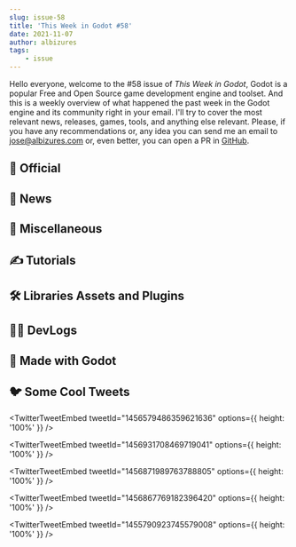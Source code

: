 ```yaml
---
slug: issue-58
title: 'This Week in Godot #58'
date: 2021-11-07
author: albizures
tags:
	- issue
---
```


Hello everyone, welcome to the #58 issue of _This Week in Godot_, Godot is a popular Free and Open Source game development engine and toolset. And this is a weekly overview of what happened the past week in the Godot engine and its community right in your email. I'll try to cover the most relevant news, releases, games, tools, and anything else relevant. Please, if you have any recommendations or, any idea you can send me an email to jose@albizures.com or, even better, you can open a PR in [GitHub](https://github.com/albizures/ThisWeekInGodot).

## 👮 Official

<Card
	author="Rémi Verschelde "
	link="https://godotengine.org/article/godot-3-4-is-released"
	section="Official"
	label="Godot 3.4 is released with major features and UX polish"
	description="Godot 3.4 is finally released with a number of major new features and a focus on backporting UX improvements from the in-development 4.0 release."
	publisher="Godot Engine"
	icon="https://godotengine.org/themes/godotengine/assets/favicon.png"
	cover="https://godotengine.org/storage/app/uploads/public/618/6bb/7b3/6186bb7b3cb36127140644.jpg"
	date="2021-11-06T09:00:00.000Z"
/>
<Card
	author="Juan Linietsky"
	link="https://godotengine.org/article/animation-data-redesign-40"
	section="Official"
	label="Animation Data Rework for 4.0"
	description="One of the last areas pending for redesign in upcoming Godot 4.0 has now been completed, resulting in much improved usability when dealing animation data."
	publisher="Godot Engine"
	icon="https://godotengine.org/themes/godotengine/assets/favicon.png"
	cover="https://godotengine.org/storage/app/uploads/public/618/06c/42a/61806c42af0f7814469862.png"
	date="2021-11-01T09:00:00.000Z"
/>
<Card
	author="Yuri Roubinsky"
	link="https://godotengine.org/article/improvements-shaders-visual-shaders-godot-4"
	section="Official"
	label="Improvements to shaders and visual shaders in Godot 4.0"
	description="A quick overview of upcoming changes for the shader language and visual shader systems in Godot 4.0."
	publisher="Godot Engine"
	icon="https://godotengine.org/themes/godotengine/assets/favicon.png"
	cover="https://godotengine.org/storage/app/uploads/public/617/e8b/e77/617e8be771fb0476901545.png"
	date="2021-11-01T09:00:00.000Z"
/>

## 📰 News

<Card
	author="GoGodotJam"
	link="https://gogodotjam.com/events/"
	section="News"
	label="GoGodot Jam full schedule!"
	description=""
	publisher="GoGodotJam"
	icon="https://gogodotjam.com/wp-content/uploads/2021/10/cropped-android-chrome-512x512-1-180x180.png"
	cover="https://gogodotjam.com/wp-content/uploads/2021/10/dark_text_transparent.png"
	date="2021-11-01T13:30:00.000Z"
/>

## 🤷 Miscellaneous

<Card
	author="PlayWithFurcifer"
	link="https://youtu.be/tFu_JxNUIes"
	section="Miscellaneous"
	label="Godot Engine Showcase | 10 Spooky Games 💀🎃"
	description="It’s spooky season - time to play some Godot games with horror themes!"
	publisher="YouTube"
	icon="https://www.youtube.com/s/desktop/73bdaeaa/img/favicon_144x144.png"
	cover="https://i.ytimg.com/vi/tFu_JxNUIes/maxresdefault.jpg"
	date="2021-10-31T00:00:00.000Z"
/>
<Card
	author="Gamefromscratch"
	link="https://youtu.be/pfNivNTgppw"
	section="Miscellaneous"
	label="Godot 3.4 - A Surprisingly Huge Release While We Are... 𝘞𝘢𝘪𝘵𝘪𝘯𝘨 𝘍𝘰𝘳 𝘎𝘰𝘥𝘰𝘵 4"
	description="Godot 3.4 has just been released and wow... there is a shocking amount of nice new stuff."
	publisher="YouTube"
	icon="https://www.youtube.com/s/desktop/73bdaeaa/img/favicon_144x144.png"
	cover="https://i.ytimg.com/vi/pfNivNTgppw/hqdefault.jpg"
	date="2021-11-06T00:00:00.000Z"
/>
<Card
	author="MrEliptik"
	link="https://youtu.be/wDD7c7IEFTQ"
	section="Miscellaneous"
	label="13 Addons to Speed Up your game creation in Godot!"
	description="In this video I show you 13 addons that will help you make games faster!"
	publisher="YouTube"
	icon="https://www.youtube.com/s/desktop/73bdaeaa/img/favicon_144x144.png"
	cover="https://i.ytimg.com/vi/wDD7c7IEFTQ/maxresdefault.jpg"
	date="2021-11-03T00:00:00.000Z"
/>

## ✍️ Tutorials

<Card
	author="Duroxxigar"
	link="https://youtu.be/MUeQMP7ceNI"
	section="Tutorials"
	label="Godot: Input handling"
	description="Explains how Godot handles input"
	publisher="YouTube"
	icon="https://www.youtube.com/s/desktop/73bdaeaa/img/favicon_144x144.png"
	cover="https://i.ytimg.com/vi/MUeQMP7ceNI/hqdefault.jpg"
	date="2021-11-05T00:00:00.000Z"
/>
<Card
	author="NAD LABS"
	link="https://youtu.be/bEahYKPmRtE"
	section="Tutorials"
	label="Procedural Boards In Godot"
	description="A quick video showcasing how to make a chessboard in Godot."
	publisher="YouTube"
	icon="https://www.youtube.com/s/desktop/73bdaeaa/img/favicon_144x144.png"
	cover="https://i.ytimg.com/vi/bEahYKPmRtE/maxresdefault.jpg"
	date="2021-11-04T00:00:00.000Z"
/>
<Card
	author="Developer Oats"
	link="https://youtu.be/osXn1yQGpUw"
	section="Tutorials"
	label="Simple 3D Procedural Planet Generation"
	description="In this video Developer Oats talks about a 3D planet generation project in the awesome Godot Engine."
	publisher="YouTube"
	icon="https://www.youtube.com/s/desktop/73bdaeaa/img/favicon_144x144.png"
	cover="https://i.ytimg.com/vi/osXn1yQGpUw/maxresdefault.jpg"
	date="2021-11-04T00:00:00.000Z"
/>
<Card
	author="Duroxxigar"
	link="https://youtu.be/9LHXYRLOprA"
	section="Tutorials"
	label="Godot: Scene Communication"
	description="Covers how to communicate between scenes and will help design scenes themselves"
	publisher="YouTube"
	icon="https://www.youtube.com/s/desktop/73bdaeaa/img/favicon_144x144.png"
	cover="https://i.ytimg.com/vi/9LHXYRLOprA/maxresdefault.jpg"
	date="2021-11-03T00:00:00.000Z"
/>
<Card
	author="Coding with Mick"
	link="https://youtu.be/Ve0PAxQj1Vs"
	section="Tutorials"
	label="Porting a GameMaker Studio 2 Game to Godot Engine - Can we do it?"
	description="Let’s find out what it is going to take to move our GameMaker Studio 2 game into the Godot Engine."
	publisher="YouTube"
	icon="https://www.youtube.com/s/desktop/73bdaeaa/img/favicon_144x144.png"
	cover="https://i.ytimg.com/vi/Ve0PAxQj1Vs/maxresdefault.jpg"
	date="2021-11-02T00:00:00.000Z"
/>
<Card
	author="Levi Lindsey"
	link="https://devlog.levi.dev/2021/09/building-platformer-ai-from-low-level.html"
	section="Tutorials"
	label="How to build a platformer AI: From low-level trajectories to high-level behaviors"
	description="This series of posts describes the design of the platformer AI in the Surfacer framework for Godot."
	publisher="Blogger"
	icon="https://lh3.googleusercontent.com/ULB6iBuCeTVvSjjjU1A-O8e9ZpVba6uvyhtiWRti_rBAs9yMYOFBujxriJRZ-A=h60"
	cover="https://1.bp.blogspot.com/-1esY7ftYF-Q/YTFLd5kvCWI/AAAAAAADO6E/RthcN47ZxVspPxcF6yawVSjvwjUtnKUEACLcBGAsYHQ/w1200-h630-p-k-no-nu/behavior-trajectory-icon.png"
	date="2021-10-20T02:27:11.000Z"
/>
<Card
	author="picster"
	link="https://youtu.be/zxVQsi9wnw8"
	section="Tutorials"
	label="How to make a silky smooth camera for pixelart games in Godot"
	description=""
	publisher="YouTube"
	icon="https://www.youtube.com/s/desktop/73bdaeaa/img/favicon_144x144.png"
	cover="https://i.ytimg.com/vi/zxVQsi9wnw8/maxresdefault.jpg"
	date="2021-10-31T00:00:00.000Z"
/>

## 🛠 Libraries Assets and Plugins

<Card
	author="fenix"
	link="https://godotengine.org/asset-library/asset/1096"
	section="Libraries Assets and Add-ons"
	label="Appwrite SDK"
	description="Lightweight Appwrite SDK to integrate your Appwrite backend on Godot Engine using GDScript"
	publisher="Godot Asset Library"
	icon="https://godotengine.org/themes/godotengine/assets/favicon.png"
	cover="https://raw.githubusercontent.com/GodotNuts/appwrite-sdk/3dbcd3ea1f55e3afc8fb7ad6bd8ecb78176f74bb/addons/appwrite-sdk/icon.svg"
	date="2021-11-02"
/>
<Card
	author="levi"
	link="https://godotengine.org/asset-library/asset/968"
	section="Libraries Assets and Add-ons"
	label="Surfacer: 2D-platformer AI and pathfinding"
	description=""
	publisher="Godot Asset Library"
	icon="https://godotengine.org/themes/godotengine/assets/favicon.png"
	cover="https://raw.githubusercontent.com/SnoringCatGames/surfacer/master/assets/images/device_icons/icon_128.png"
	date="2021-10-01"
/>

## 🧑‍💻 DevLogs

<Card
	author="Davies dev"
	link="https://youtu.be/ER11jVyowQA"
	section="DevLogs"
	label="Making a Team seas game"
	description=""
	publisher="YouTube"
	icon="https://www.youtube.com/s/desktop/73bdaeaa/img/favicon_144x144.png"
	cover="https://i.ytimg.com/vi/ER11jVyowQA/hqdefault.jpg"
	date="2021-11-05T00:00:00.000Z"
/>
<Card
	author="RyderGaming"
	link="https://youtu.be/DafsrTx6Qug"
	section="DevLogs"
	label="How I made a track for my racing game in Godot - Veloce Devlog #2"
	description="In this devlog we look at the possibilities of racetrack creation in Godot."
	publisher="YouTube"
	icon="https://www.youtube.com/s/desktop/73bdaeaa/img/favicon_144x144.png"
	cover="https://i.ytimg.com/vi/DafsrTx6Qug/hqdefault.jpg"
	date="2021-11-03T00:00:00.000Z"
/>
<Card
	author="NeotoonDev"
	link="https://youtu.be/9QhXkRcLzDg"
	section="DevLogs"
	label="Trying out a New World| Devlog #3"
	description="Inspired by the simple level generating system of Nuclear Throne, I came up with some ideas to make my game level generation much simpler."
	publisher="YouTube"
	icon="https://www.youtube.com/s/desktop/73bdaeaa/img/favicon_144x144.png"
	cover="https://i.ytimg.com/vi/9QhXkRcLzDg/maxresdefault.jpg"
	date="2021-11-03T00:00:00.000Z"
/>
<Card
	author="theAleks"
	link="https://youtu.be/RdzrYUHiiDc"
	section="DevLogs"
	label="How to plan your game? | Godot Indie Devlog #0"
	description="Hey there and welcome to my first ever indie game devlog!"
	publisher="YouTube"
	icon="https://www.youtube.com/s/desktop/73bdaeaa/img/favicon_144x144.png"
	cover="https://i.ytimg.com/vi/RdzrYUHiiDc/maxresdefault.jpg"
	date="2021-11-02T00:00:00.000Z"
/>
<Card
	author="Velander"
	link="https://youtu.be/h12vRdUA0NQ"
	section="DevLogs"
	label="Adding Windwaker Clouds to My Game! - Devlog 2"
	description=""
	publisher="YouTube"
	icon="https://www.youtube.com/s/desktop/73bdaeaa/img/favicon_144x144.png"
	cover="https://i.ytimg.com/vi/h12vRdUA0NQ/maxresdefault.jpg"
	date="2021-10-30T00:00:00.000Z"
/>
<Card
	author="Kmitt 91"
	link="https://youtu.be/mmyH07FN_3U"
	section="DevLogs"
	label="Starting Area of my Indiegame | Sandfire Devlog #6"
	description="Tested a bit the Godot 4 pre alpha and decided to create the starting desert for my game in it."
	publisher="YouTube"
	icon="https://www.youtube.com/s/desktop/73bdaeaa/img/favicon_144x144.png"
	cover="https://i.ytimg.com/vi/mmyH07FN_3U/maxresdefault.jpg"
	date="2021-11-06T00:00:00.000Z"
/>
<Card
	author="Xilurus"
	link="https://youtu.be/9NVx4qlcZ8Q"
	section="DevLogs"
	label="How I make game art for my indie game - Godot Devlog #1"
	description="This video, I will show you my process how i make my game art for my indie game, project wisp, and the story how i got there."
	publisher="YouTube"
	icon="https://www.youtube.com/s/desktop/73bdaeaa/img/favicon_144x144.png"
	cover="https://i.ytimg.com/vi/9NVx4qlcZ8Q/maxresdefault.jpg"
	date="2021-11-03T00:00:00.000Z"
/>
<Card
	author="Afely"
	link="https://youtu.be/ew_aAs6RIBA"
	section="DevLogs"
	label="This Rat Saved my Game | Intwine Devlog 2"
	description="Hello, I’m Afely. I did it! I made a new video within a month of my last upload!"
	publisher="YouTube"
	icon="https://www.youtube.com/s/desktop/73bdaeaa/img/favicon_144x144.png"
	cover="https://i.ytimg.com/vi/ew_aAs6RIBA/maxresdefault.jpg"
	date="2021-11-01T00:00:00.000Z"
/>
<Card
	author="OraNN"
	link="https://youtu.be/LhWlJvd9378"
	section="DevLogs"
	label="Astreterre - Devlog 08 - English Version - Dialogues!"
	description=""
	publisher="YouTube"
	icon="https://www.youtube.com/s/desktop/73bdaeaa/img/favicon_144x144.png"
	cover="https://i.ytimg.com/vi/LhWlJvd9378/maxresdefault.jpg"
	date="2021-11-04T00:00:00.000Z"
/>
<Card
	author="SelinaDev"
	link="https://youtu.be/MFcKklxST3I"
	section="DevLogs"
	label="WayBuilder, a Deck Builder made in Godot - Devlog 1"
	description="This is the first Devlog of WayBuilder, a deck building card game I am developing in the Godot Game Engine."
	publisher="YouTube"
	icon="https://www.youtube.com/s/desktop/73bdaeaa/img/favicon_144x144.png"
	cover="https://i.ytimg.com/vi/MFcKklxST3I/hqdefault.jpg"
	date="2021-10-27T00:00:00.000Z"
/>

## 🤖 Made with Godot

<Card
	author="JK Tech"
	link="https://jk-tech.itch.io/endways"
	section="Made with Godot"
	label="Endways"
	description="A Dream Emulater inspired game"
	publisher="itch.io"
	icon="https://img.itch.zone/aW1nLzczODE5NzYucG5n/32x32%23/YfvJoR.png"
	cover="https://img.itch.zone/aW1nLzczODE5NzYucG5n/original/8A2q1s.png"
	date="2021-11-07T01:43:53.382Z"
/>
<Card
	author="3ddelano"
	link="https://github.com/3ddelano/discord-slide-puzzle-bot-godot"
	section="Made with Godot"
	label="Slide Puzzle in Discord"
	description="Play Slide Puzzle in Discord (with Buttons)"
	publisher="GitHub"
	icon="https://github.com/windows-tile.png"
	cover="https://opengraph.githubassets.com/f825ca3493342669dd69ee1bacf2edfcbef0c38053afc67783e448c4f1e615a3/3ddelano/discord-slide-puzzle-bot-godot"
	date="2021-11-07T11:43:54.101Z"
/>
<Card
	author="Yoobin Lee"
	link="https://www.kickstarter.com/projects/yoobin/isotope-ash"
	section="Made with Godot"
	label="Isotope: Ash"
	description="Cyber-future RPG, a small pixel art homage game to the MMBN series on the GBA."
	publisher="Kickstarter"
	icon="https://a.kickstarter.com/assets/touch-icon-192x192-710ace6840055401ec231c1d86ce7312c56bb510fad8b775229b0ce73d0054c5.png"
	cover="https://ksr-ugc.imgix.net/assets/035/025/574/0114a3dca4ccfc1bdb7b046dc15a6900_original.jpg?ixlib=rb-4.0.2&crop=faces&w=1552&h=873&fit=crop&v=1632747529&auto=format&frame=1&q=92&s=a30a1eaadd7c6354edd5b6a136c2c743"
	date="2021-12-01T00:00:00.000Z"
/>
<Card
	author="selfsame"
	link="https://selfsame.itch.io/upworm"
	section="Made with Godot"
	label="upworm"
	description="climb statues, oh worm"
	publisher="itch.io"
	icon="https://img.itch.zone/aW1nLzcyNzY1MDIuZ2lm/32x32%23m/mVccNH.gif"
	cover="https://img.itch.zone/aW1nLzcyNzY1MDIuZ2lm/original/pnOBm%2B.gif"
	date="2021-11-06T11:43:56.526Z"
/>
<Card
	author="Rivernotch"
	link="https://youtu.be/ZKeWhorSBow"
	section="Made with Godot"
	label="Fishards Release Trailer"
	description=""
	publisher="YouTube"
	icon="https://www.youtube.com/s/desktop/73bdaeaa/img/favicon_144x144.png"
	cover="https://i.ytimg.com/vi/ZKeWhorSBow/maxresdefault.jpg"
	date="2021-11-03T00:00:00.000Z"
/>
<Card
	author="Revlast"
	link="https://store.steampowered.com/app/1791350/Square_n_Balls/"
	section="Made with Godot"
	label="Square ‘n’ Balls"
	description="Jump with the square to make points while you avoid the balls and achieve a great position in the leaderboard!"
	publisher="Steam"
	icon="https://store.steampowered.com/favicon.ico"
	cover="https://cdn.akamai.steamstatic.com/steam/apps/1791350/capsule_616x353.jpg?t=1635757844"
	date="2021-11-03T00:00:00.000Z"
/>
<Card
	author="Cherry"
	link="https://cherrysodapop.itch.io/vampiresandwitches"
	section="Made with Godot"
	label="Vampires & Witches"
	description="Take on the frights of Halloween as a vampire out to save her witch girlfriend!"
	publisher="itch.io"
	icon="https://img.itch.zone/aW1nLzcyNjk0MDkucG5n/32x32%23/wYEkHN.png"
	cover="https://img.itch.zone/aW1nLzcyNjk0MDkucG5n/original/GRS96e.png"
	date="2021-11-02T11:43:59.321Z"
/>
<Card
	author="thatsmaik"
	link="https://thatsmaik.itch.io/one-simple-observation"
	section="Made with Godot"
	label="One Simple Observation"
	description="Jump your way trough life and deal with the challenges of growing up in an ever changing world."
	publisher="itch.io"
	icon="https://img.itch.zone/aW1nLzczMzg2NjgucG5n/32x32%23/QIUFW2.png"
	cover="https://img.itch.zone/aW1nLzczMzg2NjgucG5n/original/Yt0Ayc.png"
	date="2021-11-06T12:44:00.378Z"
/>
<Card
	author="Pixel Balloon LLC"
	link="https://play.google.com/store/apps/details?id=com.pixelballoon.tapknight"
	section="Made with Godot"
	label="Tap Knight - Idle Adventure"
	description="Tap your way to victory and learn lore in this offline, incremental, casual RPG!"
	publisher="Apps on Google Play"
	icon="https://www.gstatic.com/android/market_images/web/favicon_v2.ico"
	cover="https://play-lh.googleusercontent.com/RXN4KqXW-Sn_xjvJouLGXmbZ0B-Tyy9SY3Zqr54r_KIWd8_bl9YldIvHzq06MG1XhMg"
	date="2021-11-06T12:44:00.378Z"
/>
<Card
	author="Indigo Beetle"
	link="https://indigobeetle.itch.io/fruitspritzer"
	section="Made with Godot"
	label="FruitSpritzer"
	description="Fast and furious fruit splatting action!"
	publisher="itch.io"
	icon="https://img.itch.zone/aW1nLzcyODMzODkucG5n/32x32%23/v4Vty3.png"
	cover="https://img.itch.zone/aW1nLzcyODMzODkucG5n/original/ENENUU.png"
	date="2021-10-28T11:44:01.986Z"
/>
<Card
	author="MrEliptik (vico.choco)"
	link="https://mreliptik.itch.io/jetfirepack"
	section="Made with Godot"
	label="Jetfirepack"
	description="Find your way out of the cave using your jetpack. Don’t destroy everything!"
	publisher="itch.io"
	icon="https://img.itch.zone/aW1nLzczMzMyNjkucG5n/32x32%23/CszJsY.png"
	cover="https://img.itch.zone/aW1nLzczMzMyNjkucG5n/original/ZSMqbu.png"
	date="2021-11-02T11:44:02.807Z"
/>
<Card
	author="XtremeZero"
	link="https://mohammedzero43.itch.io/skytowers"
	section="Made with Godot"
	label="SkyTowers"
	description="“Stack” clone"
	publisher="itch.io"
	icon="https://img.itch.zone/aW1nLzcxNzIzNDcucG5n/32x32%23/D1ECDo.png"
	cover="https://img.itch.zone/aW1nLzcxNzIzNDcucG5n/original/ONteMZ.png"
	date="2021-10-27T11:44:04.031Z"
/>
<Card
	author="Lentsius"
	link="https://lentsius-bark.itch.io/card-world"
	section="Made with Godot"
	label="Card World"
	description="Explore the world of card as a super round delivery bot!"
	publisher="itch.io"
	icon="https://img.itch.zone/aW1nLzcyMjI1NDIucG5n/32x32%23/0BirIi.png"
	cover="https://img.itch.zone/aW1nLzcyMjI1NDIucG5n/original/ERAlZf.png"
	date="2021-11-02T11:44:05.909Z"
/>

## 🐦 Some Cool Tweets

<TwitterTweetEmbed
	tweetId="1456579486359621636"
	options={{ height: '100%' }}
/>

<TwitterTweetEmbed
	tweetId="1456931708469719041"
	options={{ height: '100%' }}
/>

<TwitterTweetEmbed
	tweetId="1456871989763788805"
	options={{ height: '100%' }}
/>

<TwitterTweetEmbed
	tweetId="1456867769182396420"
	options={{ height: '100%' }}
/>

<TwitterTweetEmbed
	tweetId="1455790923745579008"
	options={{ height: '100%' }}
/>
